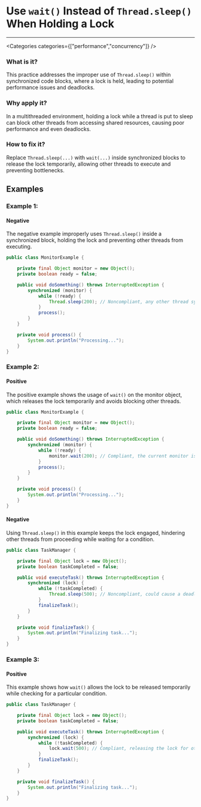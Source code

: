 

# Use `wait()` Instead of `Thread.sleep()` When Holding a Lock

<Severity severity={SeverityLevels.MEDIUM} />

---

<Categories categories={["performance","concurrency"]} />

### What is it?
This practice addresses the improper use of `Thread.sleep()` within synchronized code blocks, where a lock is held, leading to potential performance issues and deadlocks.

### Why apply it?
In a multithreaded environment, holding a lock while a thread is put to sleep can block other threads from accessing shared resources, causing poor performance and even deadlocks.

### How to fix it?
Replace `Thread.sleep(...)` with `wait(...)` inside synchronized blocks to release the lock temporarily, allowing other threads to execute and preventing bottlenecks.

## Examples

### Example 1:

<!-- #example -->

#### Negative

<!-- #example_negative_description -->
The negative example improperly uses `Thread.sleep()` inside a synchronized block, holding the lock and preventing other threads from executing.

<!-- #example_negative_code -->
```java
public class MonitorExample {

    private final Object monitor = new Object();
    private boolean ready = false;

    public void doSomething() throws InterruptedException {
        synchronized (monitor) {
            while (!ready) {
                Thread.sleep(200); // Noncompliant, any other thread synchronizing on monitor is blocked.
            }
            process();
        }
    }

    private void process() {
        System.out.println("Processing...");
    }
}
```

### Example 2:

<!-- #example -->

#### Positive

<!-- #example_positive_description -->
The positive example shows the usage of `wait()` on the monitor object, which releases the lock temporarily and avoids blocking other threads.

<!-- #example_positive_code -->
```java
public class MonitorExample {

    private final Object monitor = new Object();
    private boolean ready = false;

    public void doSomething() throws InterruptedException {
        synchronized (monitor) {
            while (!ready) {
                monitor.wait(200); // Compliant, the current monitor is released.
            }
            process();
        }
    }

    private void process() {
        System.out.println("Processing...");
    }
}
```

#### Negative

<!-- #example_negative_description -->
Using `Thread.sleep()` in this example keeps the lock engaged, hindering other threads from proceeding while waiting for a condition.

<!-- #example_negative_code -->
```java
public class TaskManager {

    private final Object lock = new Object();
    private boolean taskCompleted = false;

    public void executeTask() throws InterruptedException {
        synchronized (lock) {
            while (!taskCompleted) {
                Thread.sleep(500); // Noncompliant, could cause a deadlock by holding the lock.
            }
            finalizeTask();
        }
    }

    private void finalizeTask() {
        System.out.println("Finalizing task...");
    }
}
```

### Example 3:

<!-- #example -->

#### Positive

<!-- #example_positive_description -->
This example shows how `wait()` allows the lock to be released temporarily while checking for a particular condition.

<!-- #example_positive_code -->
```java
public class TaskManager {

    private final Object lock = new Object();
    private boolean taskCompleted = false;

    public void executeTask() throws InterruptedException {
        synchronized (lock) {
            while (!taskCompleted) {
                lock.wait(500); // Compliant, releasing the lock for other threads.
            }
            finalizeTask();
        }
    }

    private void finalizeTask() {
        System.out.println("Finalizing task...");
    }
}
```